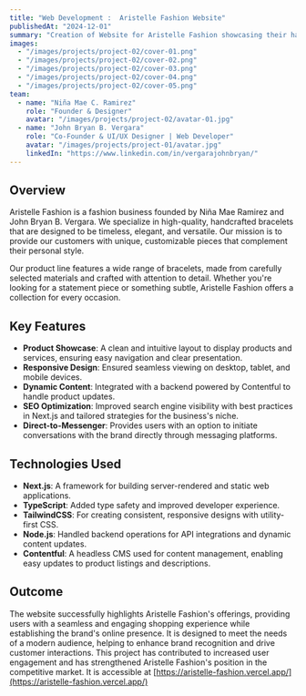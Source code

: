 ```yaml
---
title: "Web Development :  Aristelle Fashion Website"
publishedAt: "2024-12-01"
summary: "Creation of Website for Aristelle Fashion showcasing their handcrafted, customizable bracelets. Developed using Next.js, React, TailwindCSS, and Contentful."
images:
  - "/images/projects/project-02/cover-01.png"
  - "/images/projects/project-02/cover-02.png"
  - "/images/projects/project-02/cover-03.png"
  - "/images/projects/project-02/cover-04.png"
  - "/images/projects/project-02/cover-05.png"
team:
  - name: "Niña Mae C. Ramirez"
    role: "Founder & Designer"
    avatar: "/images/projects/project-02/avatar-01.jpg"
  - name: "John Bryan B. Vergara"
    role: "Co-Founder & UI/UX Designer | Web Developer"
    avatar: "/images/projects/project-01/avatar.jpg"
    linkedIn: "https://www.linkedin.com/in/vergarajohnbryan/"
---
```


## Overview

Aristelle Fashion is a fashion business founded by Niña Mae Ramirez and John Bryan B. Vergara. We specialize in high-quality, handcrafted bracelets that are designed to be timeless, elegant, and versatile. Our mission is to provide our customers with unique, customizable pieces that complement their personal style.

Our product line features a wide range of bracelets, made from carefully selected materials and crafted with attention to detail. Whether you're looking for a statement piece or something subtle, Aristelle Fashion offers a collection for every occasion.

## Key Features

- **Product Showcase**: A clean and intuitive layout to display products and services, ensuring easy navigation and clear presentation.
- **Responsive Design**: Ensured seamless viewing on desktop, tablet, and mobile devices.
- **Dynamic Content**: Integrated with a backend powered by Contentful to handle product updates.
- **SEO Optimization**: Improved search engine visibility with best practices in Next.js and tailored strategies for the business's niche.
- **Direct-to-Messenger**: Provides users with an option to initiate conversations with the brand directly through messaging platforms.

## Technologies Used

- **Next.js**: A framework for building server-rendered and static web applications.
- **TypeScript**: Added type safety and improved developer experience.
- **TailwindCSS**: For creating consistent, responsive designs with utility-first CSS.
- **Node.js**: Handled backend operations for API integrations and dynamic content updates.
- **Contentful**: A headless CMS used for content management, enabling easy updates to product listings and descriptions.

## Outcome

The website successfully highlights Aristelle Fashion's offerings, providing users with a seamless and engaging shopping experience while establishing the brand's online presence. It is designed to meet the needs of a modern audience, helping to enhance brand recognition and drive customer interactions. This project has contributed to increased user engagement and has strengthened Aristelle Fashion's position in the competitive market. It is accessible at [https://aristelle-fashion.vercel.app/](https://aristelle-fashion.vercel.app/)